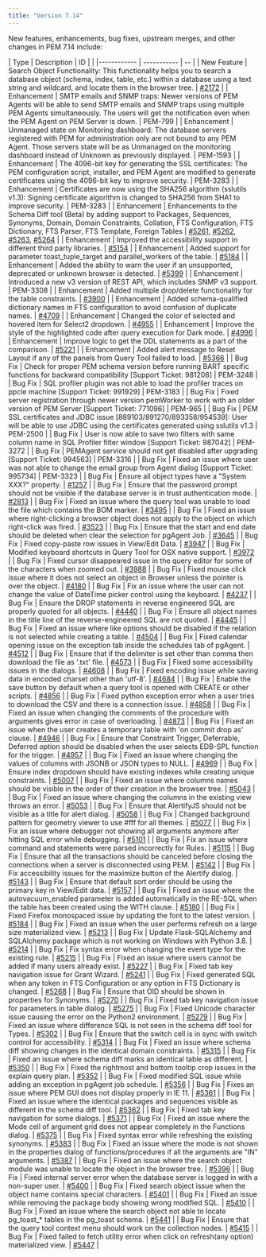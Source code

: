 ```yaml
---
title: "Version 7.14"
---
```


New features, enhancements, bug fixes, upstream merges, and other changes in PEM 7.14 include:

| Type        | Description | ID |                                          |
|------------ | ----------- | -- |
| New Feature | Search Object Functionality: This functionality helps you to search a database object (schema, index, table, etc.) within a database using a text string and wildcard, and locate them in the browser tree. | [#2172](https://redmine.postgresql.org/issues/2172) |
| Enhancement | SMTP emails and SNMP traps: Newer versions of PEM Agents will be able to send SMTP emails and SNMP traps using multiple PEM Agents simultaneously. The users will get the notification even when the PEM Agent on PEM Server is down.  | PEM-799 |
| Enhancement | Unmanaged state on Monitoring dashboard: The database servers registered with PEM for administration only are not bound to any PEM Agent. Those servers state will be as Unmanaged on the monitoring dashboard instead of Unknown as previously displayed. | PEM-1593 |
| Enhancement | The 4096-bit key for generating the SSL certificates: The PEM configuration script, installer, and PEM Agent are modified to generate certificates using the 4096-bit key to improve security.  | PEM-3283 |
| Enhancement | Certificates are now using the SHA256 algorithm (sslutils v1.3): Signing certificate algorithm is changed to SHA256 from SHA1 to improve security. | PEM-3283 |
| Enhancement | Enhancements to the Schema Diff tool (Beta) by adding support to Packages, Sequences, Synonyms, Domain, Domain Constraints, Collation, FTS Configuration, FTS Dictionary, FTS Parser, FTS Template, Foreign Tables | [#5261](https://redmine.postgresql.org/issues/5261), [#5262](https://redmine.postgresql.org/issues/5262), [#5263](https://redmine.postgresql.org/issues/5263), [#5264](https://redmine.postgresql.org/issues/5264) |
| Enhancement | Improved the accessibility support in different third party libraries.          | [#5154](https://redmine.postgresql.org/issues/5154) |
| Enhancement | Added support for parameter toast_tuple_target and parallel_workers of the table.                                                                         | [#5184](https://redmine.postgresql.org/issues/5184) |
| Enhancement | Added the ability to warn the user if an unsupported, deprecated or unknown browser is detected.                                                          | [#5399](https://redmine.postgresql.org/issues/5399) |
| Enhancement | Introduced a new v3 version of REST API, which includes SNMP v3 support.                                                                                  | PEM-3308 |
| Enhancement     | Added multiple drop/delete functionality for the table constraints.                                                                                      | [#3900](https://redmine.postgresql.org/issues/3900) |
| Enhancement     | Added schema-qualified dictionary names in FTS configuration to avoid confusion of duplicate names.                                                      | [#4709](https://redmine.postgresql.org/issues/4709) |
| Enhancement     | Changed the color of selected and hovered item for Select2 dropdown.                                                                                     | [#4955](https://redmine.postgresql.org/issues/4955) |
| Enhancement     | Improve the style of the highlighted code after query execution for Dark mode.                                                                           | [#4996](https://redmine.postgresql.org/issues/4996) |
| Enhancement     | Improve logic to get the DDL statements as a part of the comparison.                                                                                     | [#5221](https://redmine.postgresql.org/issues/5221) |
| Enhancement     | Added alert message to Reset Layout if any of the panels from Query Tool failed to load.                                                                 | [#5366](https://redmine.postgresql.org/issues/5366) |
| Bug Fix     | Check for proper PEM schema version before running BART specific functions for backward compatibility [Support Ticket: 981208]                                           | PEM-3248 |
| Bug Fix     | SQL profiler plugin was not able to load the profiler traces on ppcle machine [Support Ticket: 991929]                                                                   | PEM-3183 |
| Bug Fix     | Fixed server registration through newer version pemWorker to work with an older version of PEM Server [Support Ticket: 771096]                                           | PEM-965 |
| Bug Fix     | PEM SSL certificates and JDBC issue [889103/891270/893358/954539]: User will be able to use JDBC using the certificates generated using sslutils v1.3    | PEM-2500 |
| Bug Fix     | User is now able to save two filters with same column name in SQL Profiler filter window [Support Ticket: 987042]                                                        | PEM-3272 |
| Bug Fix     | PEMAgent service should not get disabled after upgrading [Support Ticket: 994563]                                                                                        | PEM-3316 |
| Bug Fix     | Fixed an issue where user was not able to change the email group from Agent dialog [Support Ticket: 995734]                                                              | PEM-3323 |
| Bug Fix     | Ensure all object types have a "System XXX?" property.                                                                                                   | [#1257](https://redmine.postgresql.org/issues/1257) |
| Bug Fix     | Ensure that the password prompt should not be visible if the database server is in trust authentication mode.                                            | [#2813](https://redmine.postgresql.org/issues/2813) |
| Bug Fix     | Fixed an issue where the query tool was unable to load the file which contains the BOM marker.                                                           | [#3495](https://redmine.postgresql.org/issues/3495) |
| Bug Fix     | Fixed an issue where right-clicking a browser object does not apply to the object on which right-click was fired.                                        | [#3523](https://redmine.postgresql.org/issues/3523) |
| Bug Fix     | Ensure that the start and end date should be deleted when clear the selection for pgAgent Job.                                                           | [#3645](https://redmine.postgresql.org/issues/3645) |
| Bug Fix     | Fixed copy-paste row issues in View/Edit Data.         | [#3947](https://redmine.postgresql.org/issues/3947) |
| Bug Fix     | Modified keyboard shortcuts in Query Tool for OSX native support.                                                                                        | [#3972](https://redmine.postgresql.org/issues/3972) |
| Bug Fix     | Fixed cursor disappeared issue in the query editor for some of the characters when zoomed out.                                                           | [#3988](https://redmine.postgresql.org/issues/3988) |
| Bug Fix     | Fixed mouse click issue where it does not select an object in Browser unless the pointer is over the object.                                             | [#4180](https://redmine.postgresql.org/issues/4180) |
| Bug Fix     | Fix an issue where the user can not change the value of DateTime picker control using the keyboard.                                                      | [#4237](https://redmine.postgresql.org/issues/4237) |
| Bug Fix     | Ensure the DROP statements in reverse engineered SQL are properly quoted for all objects.                                                                | [#4440](https://redmine.postgresql.org/issues/4440) |
| Bug Fix     | Ensure all object names in the title line of the reverse-engineered SQL are not quoted.                                                                  | [#4445](https://redmine.postgresql.org/issues/4445) |
| Bug Fix     | Fixed an issue where like options should be disabled if the relation is not selected while creating a table.                                             | [#4504](https://redmine.postgresql.org/issues/4504) |
| Bug Fix     | Fixed calendar opening issue on the exception tab inside the schedules tab of pgAgent.                                                                   | [#4512](https://redmine.postgresql.org/issues/4512) |
| Bug Fix     | Ensure that if the delimiter is set other than comma then download the file as '.txt' file.                                                              | [#4573](https://redmine.postgresql.org/issues/4573) |
| Bug Fix     | Fixed some accessibility issues in the dialogs.        | [#4608](https://redmine.postgresql.org/issues/4608) |
| Bug Fix     | Fixed encoding issue while saving data in encoded charset other than 'utf-8'.                                                                            | [#4684](https://redmine.postgresql.org/issues/4684) |
| Bug Fix     | Enable the save button by default when a query tool is opened with CREATE or other scripts.                                                              | [#4856](https://redmine.postgresql.org/issues/4856) |
| Bug Fix     | Fixed python exception error when a user tries to download the CSV and there is a connection issue.                                                      | [#4858](https://redmine.postgresql.org/issues/4858) |
| Bug Fix     | Fixed an issue when changing the comments of the procedure with arguments gives error in case of overloading.                                            | [#4873](https://redmine.postgresql.org/issues/4873) |
| Bug Fix     | Fixed an issue when the user creates a temporary table with 'on commit drop as' clause.                                                                  | [#4946](https://redmine.postgresql.org/issues/4946) |
| Bug Fix     | Ensure that Constraint Trigger, Deferrable, Deferred option should be disabled when the user selects EDB-SPL function for the trigger.                   | [#4957](https://redmine.postgresql.org/issues/4957) |
| Bug Fix     | Fixed an issue where changing the values of columns with JSONB or JSON types to NULL.                                                                    | [#4969](https://redmine.postgresql.org/issues/4969) |
| Bug Fix     | Ensure index dropdown should have existing indexes while creating unique constraints.                                                                    | [#5007](https://redmine.postgresql.org/issues/5007) |
| Bug Fix     | Fixed an issue where columns names should be visible in the order of their creation in the browser tree.                                                 | [#5043](https://redmine.postgresql.org/issues/5043) |
| Bug Fix     | Fixed an issue where changing the columns in the existing view throws an error.                                                                          | [#5053](https://redmine.postgresql.org/issues/5053) |
| Bug Fix     | Ensure that AlertifyJS should not be visible as a title for alert dialog.                                                                                | [#5058](https://redmine.postgresql.org/issues/5058) |
| Bug Fix     | Changed background pattern for geometry viewer to use #fff for all themes.                                                                               | [#5077](https://redmine.postgresql.org/issues/5077) |
| Bug Fix     | Fix an issue where debugger not showing all arguments anymore after hitting SQL error while debugging.                                                   | [#5101](https://redmine.postgresql.org/issues/5101) |
| Bug Fix     | Fix an issue where command and statements were parsed incorrectly for Rules.                                                                             | [#5115](https://redmine.postgresql.org/issues/5115) |
| Bug Fix     | Ensure that all the transactions should be canceled before closing the connections when a server is disconnected using PEM.                              | [#5142](https://redmine.postgresql.org/issues/5142) |
| Bug Fix     | Fix accessibility issues for the maximize button of the Alertify dialog.                                                                                 | [#5143](https://redmine.postgresql.org/issues/5143) |
| Bug Fix     | Ensure that default sort order should be using the primary key in View/Edit data.                                                                        | [#5157](https://redmine.postgresql.org/issues/5157) |
| Bug Fix     | Fixed an issue where the autovacuum_enabled parameter is added automatically in the RE-SQL when the table has been created using the WITH clause.        | [#5180](https://redmine.postgresql.org/issues/5180) |
| Bug Fix     | Fixed Firefox monospaced issue by updating the font to the latest version.                                                                               | [#5184](https://redmine.postgresql.org/issues/5184) |
| Bug Fix     | Fixed an issue when the user performs refresh on a large size materialized view.                                                                         | [#5213](https://redmine.postgresql.org/issues/5213) |
| Bug Fix     | Update Flask-SQLAlchemy and SQLAlchemy package which is not working on Windows with Python 3.8.                                                          | [#5214](https://redmine.postgresql.org/issues/5214) |
| Bug Fix     | Fix syntax error when changing the event type for the existing rule.                                                                                     | [#5215](https://redmine.postgresql.org/issues/5215) |
| Bug Fix     | Fixed an issue where users cannot be added if many users already exist.                                                                                  | [#5227](https://redmine.postgresql.org/issues/5227) |
| Bug Fix     | Fixed tab key navigation issue for Grant Wizard.       | [#5241](https://redmine.postgresql.org/issues/5241) |
| Bug Fix     | Fixed generated SQL when any token in FTS Configuration or any option in FTS Dictionary is changed.                                                      | [#5268](https://redmine.postgresql.org/issues/5268) |
| Bug Fix     | Ensure that OID should be shown in properties for Synonyms.                                                                                              | [#5270](https://redmine.postgresql.org/issues/5270) |
| Bug Fix     | Fixed tab key navigation issue for parameters in table dialog.                                                                                           | [#5275](https://redmine.postgresql.org/issues/5275) |
| Bug Fix     | Fixed Unicode character issue causing the error on the Python2 environment.                                                                              | [#5279](https://redmine.postgresql.org/issues/5279) |
| Bug Fix     | Fixed an issue where difference SQL is not seen in the schema diff tool for Types.                                                                       | [#5302](https://redmine.postgresql.org/issues/5302) |
| Bug Fix     | Ensure that the switch cell is in sync with switch control for accessibility.                                                                            | [#5314](https://redmine.postgresql.org/issues/5314) |
| Bug Fix     | Fixed an issue where schema diff showing changes in the identical domain constraints.                                                                    | [#5315](https://redmine.postgresql.org/issues/5315) |
| Bug Fix     | Fixed an issue where schema diff marks an identical table as different.                                                                                  | [#5350](https://redmine.postgresql.org/issues/5350) |
| Bug Fix     | Fixed the rightmost and bottom tooltip crop issues in the explain query plan.                                                                            | [#5352](https://redmine.postgresql.org/issues/5352) |
| Bug Fix     | Fixed modified SQL issue while adding an exception in pgAgent job schedule.                                                                              | [#5356](https://redmine.postgresql.org/issues/5356) |
| Bug Fix     | Fixes an issue where PEM GUI does not display properly in IE 11.                                                                                         | [#5361](https://redmine.postgresql.org/issues/5361) |
| Bug Fix     | Fixed an issue where the identical packages and sequences visible as different in the schema diff tool.                                                  | [#5362](https://redmine.postgresql.org/issues/5362) |
| Bug Fix     | Fixed tab key navigation for some dialogs.             | [#5371](https://redmine.postgresql.org/issues/5371) |
| Bug Fix     | Fixed an issue where the Mode cell of argument grid does not appear completely in the Functions dialog.                                                  | [#5375](https://redmine.postgresql.org/issues/5375) |
| Bug Fix     | Fixed syntax error while refreshing the existing synonyms.                                                                                               | [#5383](https://redmine.postgresql.org/issues/5383) |
| Bug Fix     | Fixed an issue where the mode is not shown in the properties dialog of functions/procedures if all the arguments are "IN" arguments.                     | [#5387](https://redmine.postgresql.org/issues/5387) |
| Bug Fix     | Fixed an issue where the search object module was unable to locate the object in the browser tree.                                                       | [#5396](https://redmine.postgresql.org/issues/5396) |
| Bug Fix     | Fixed internal server error when the database server is logged in with a non-super user.                                                                 | [#5400](https://redmine.postgresql.org/issues/5400) |
| Bug Fix     | Fixed search object issue when the object name contains special characters.                                                                              | [#5401](https://redmine.postgresql.org/issues/5401) |
| Bug Fix     | Fixed an issue while removing the package body showing wrong modified SQL.                                                                               | [#5410](https://redmine.postgresql.org/issues/5410) |
| Bug Fix     | Fixed an issue where the search object not able to locate pg_toast_* tables in the pg_toast schema.                                                      | [#5441](https://redmine.postgresql.org/issues/5441) |
| Bug Fix     | Ensure that the query tool context menu should work on the collection nodes.                                                                             | [#5415](https://redmine.postgresql.org/issues/5415) |
| Bug Fix     | Fixed failed to fetch utility error when click on refresh(any option) materialized view.                                                                 | [#5447](https://redmine.postgresql.org/issues/5447) |
